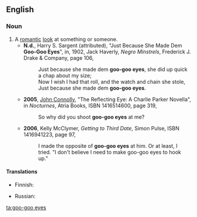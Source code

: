 ==English==

===Noun===
{{head|en|noun|head=[[goo-goo]] [[eyes]]}} {{lb|en|plurale tantum}}

# A [[romantic]] [[look]] at something or someone.
#* '''N.d.''', Harry S. Sargent (attributed), "Just Because She Made Dem '''Goo-Goo Eyes'''", in, 1902, Jack Haverly, ''Negro Minstrels'', Frederick J. Drake & Company, page 106,
#*: Just because she made dem '''goo-goo eyes''', she did up quick a chap about my size;
#*: Now I wish I had that roll, and the watch and chain she stole,
#*: Just because she made dem '''goo-goo eyes'''.
#* '''2005''', [[w:John Connolly (author)|John Connolly]], "The Reflecting Eye: A Charlie Parker Novella", in ''Nocturnes'', Atria Books, ISBN 1416514600, page 319,
#*: So why did you shoot '''goo-goo eyes''' at me?
#* '''2006''', Kelly McClymer, ''Getting to Third Date'', Simon Pulse, ISBN 1416941223, page 97,
#*: I made the opposite of '''goo-goo eyes''' at him. Or at least, I tried. "I don't believe I need to make goo-goo eyes to hook up."

====Translations====
{{trans-top|a romantic look at something or someone}}
* Finnish: {{t|fi|[[romanttinen]] [[katse]]}}
{{trans-mid}}
* Russian: {{t+|ru|глазок|m|p|alt=гла́зки}} {{qualifier|a flirting look, lit.: "little eyes"}}
{{trans-bottom}}

[[ta:goo-goo eyes]]
